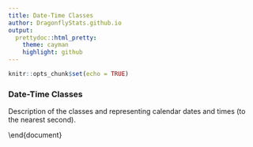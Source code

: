 ```yaml
---
title: Date-Time Classes
author: DragonflyStats.github.io
output:
  prettydoc::html_pretty:
    theme: cayman
    highlight: github
---
```


```r
knitr::opts_chunk$set(echo = TRUE)
```


### Date-Time Classes


Description of the classes \texttt{POSIXlt} and \texttt{POSIXct} representing calendar dates and times (to the nearest second).

\subsection{A subsection}

\begin{framed}
<pre><code>
> (z <- Sys.time())             # the current date, as class "POSIXct"
[1] "2014-06-17 10:54:24 BST"
> 
> Sys.time() - 3600             # an hour ago
[1] "2014-06-17 09:54:25 BST"
> 
> as.POSIXlt(Sys.time(), "GMT") # the current time in GMT
[1] "2014-06-17 09:54:25 GMT"
<code></pre>
\end{framed}
\newpage
\begin{framed}
<pre><code>
> format(.leap.seconds)         # all 24 leap seconds in your timezone
 [1] "1972-07-01 01:00:00" "1973-01-01 00:00:00" "1974-01-01 00:00:00"
 [4] "1975-01-01 00:00:00" "1976-01-01 00:00:00" "1977-01-01 00:00:00"
 [7] "1978-01-01 00:00:00" "1979-01-01 00:00:00" "1980-01-01 00:00:00"
[10] "1981-07-01 01:00:00" "1982-07-01 01:00:00" "1983-07-01 01:00:00"
[13] "1985-07-01 01:00:00" "1988-01-01 00:00:00" "1990-01-01 00:00:00"
[16] "1991-01-01 00:00:00" "1992-07-01 01:00:00" "1993-07-01 01:00:00"
[19] "1994-07-01 01:00:00" "1996-01-01 00:00:00" "1997-07-01 01:00:00"
[22] "1999-01-01 00:00:00" "2006-01-01 00:00:00" "2009-01-01 00:00:00"
<code></pre>
\end{framed}

\begin{framed}
<pre><code>
> print(.leap.seconds, tz="PST8PDT")  # and in Seattle's
 [1] "1972-07-01 01:00:00 BST" "1973-01-01 00:00:00 GMT"
 [3] "1974-01-01 00:00:00 GMT" "1975-01-01 00:00:00 GMT"
 [5] "1976-01-01 00:00:00 GMT" "1977-01-01 00:00:00 GMT"
 [7] "1978-01-01 00:00:00 GMT" "1979-01-01 00:00:00 GMT"
 [9] "1980-01-01 00:00:00 GMT" "1981-07-01 01:00:00 BST"
[11] "1982-07-01 01:00:00 BST" "1983-07-01 01:00:00 BST"
[13] "1985-07-01 01:00:00 BST" "1988-01-01 00:00:00 GMT"
[15] "1990-01-01 00:00:00 GMT" "1991-01-01 00:00:00 GMT"
[17] "1992-07-01 01:00:00 BST" "1993-07-01 01:00:00 BST"
[19] "1994-07-01 01:00:00 BST" "1996-01-01 00:00:00 GMT"
[21] "1997-07-01 01:00:00 BST" "1999-01-01 00:00:00 GMT"
[23] "2006-01-01 00:00:00 GMT" "2009-01-01 00:00:00 GMT"
> 
> ## look at *internal* representation of "POSIXlt" :
> leapS <- as.POSIXlt(.leap.seconds)
> names(leapS) ; is.list(leapS)
NULL
[1] TRUE
> utils::str(unclass(leapS), vec.len = 7)
<code></pre>
\end{framed}


\end{document}
